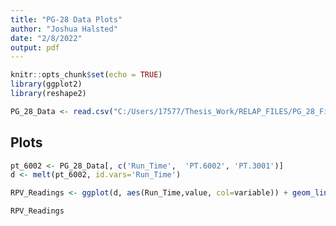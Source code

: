 ```yaml
---
title: "PG-28 Data Plots"
author: "Joshua Halsted"
date: "2/8/2022"
output: pdf
---
```


```r
knitr::opts_chunk$set(echo = TRUE)
library(ggplot2)
library(reshape2)
```

```r
PG_28_Data <- read.csv("C:/Users/17577/Thesis_Work/RELAP_FILES/PG_28_Files/PG28_Data_Quality.csv")
```

## Plots

```r
pt_6002 <- PG_28_Data[, c('Run_Time',  'PT.6002', 'PT.3001')]
d <- melt(pt_6002, id.vars='Run_Time')

RPV_Readings <- ggplot(d, aes(Run_Time,value, col=variable)) + geom_line() + ylab("Temperature (C)") + xlab("Time after Circulator Shutoff (s)") + ggtitle("RPV Inlet/Outlet States") + theme(plot.title = element_text(hjust = 0.5))

RPV_Readings
```
